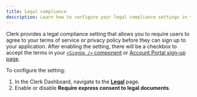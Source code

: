```yaml
---
title: Legal compliance
description: Learn how to configure your legal compliance settings in the Clerk Dashboard.
---
```


Clerk provides a legal compliance setting that allows you to require users to agree to your terms of service or privacy policy before they can sign up to your application. After enabling the setting, there will be a checkbox to accept the terms in your [`<SignUp />` component](/docs/references/components/authentication/sign-up) or [Account Portal sign-up page](/docs/guides/customizing-clerk/account-portal#sign-up).

To configure the setting:

1. In the Clerk Dashboard, navigate to the [**Legal**](https://dashboard.clerk.com/last-active?path=compliance/legal) page.
1. Enable or disable **Require express consent to legal documents**.
